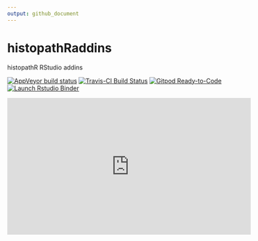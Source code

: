 ```yaml
---
output: github_document
---
```


# histopathRaddins

histopathR RStudio addins


<!-- badges: start -->
[![AppVeyor build status](https://ci.appveyor.com/api/projects/status/github/sbalci/histopathRaddins?branch=master&svg=true)](https://ci.appveyor.com/project/sbalci/histopathRaddins)
[![Travis-CI Build Status](https://travis-ci.com/sbalci/histopathRaddins.svg?branch=master)](https://travis-ci.com/sbalci/histopathRaddins)
[![Gitpod Ready-to-Code](https://img.shields.io/badge/Gitpod-Ready--to--Code-blue?logo=gitpod)](https://gitpod.io/#https://github.com/sbalci/histopathRaddins)
[![Launch Rstudio Binder](http://mybinder.org/badge_logo.svg)](https://mybinder.org/v2/gh/sbalci/histopathRaddins/master?urlpath=rstudio)
<!-- badges: end -->
  
  
<iframe width="560" height="315" src="https://www.youtube.com/embed/BUX71PJSljo" frameborder="0" allow="accelerometer; autoplay; encrypted-media; gyroscope; picture-in-picture" allowfullscreen></iframe>








